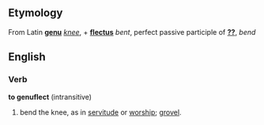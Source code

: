 ==Etymology==
From Latin '''[[genu]]''' ''[[knee]]'', + '''[[flectus]]''' ''bent'', perfect passive participle of '''[[??]]''', ''bend''

==English==
===Verb===
'''to genuflect''' (intransitive)

# bend the knee, as in [[servitude]] or [[worship]]; [[grovel]].